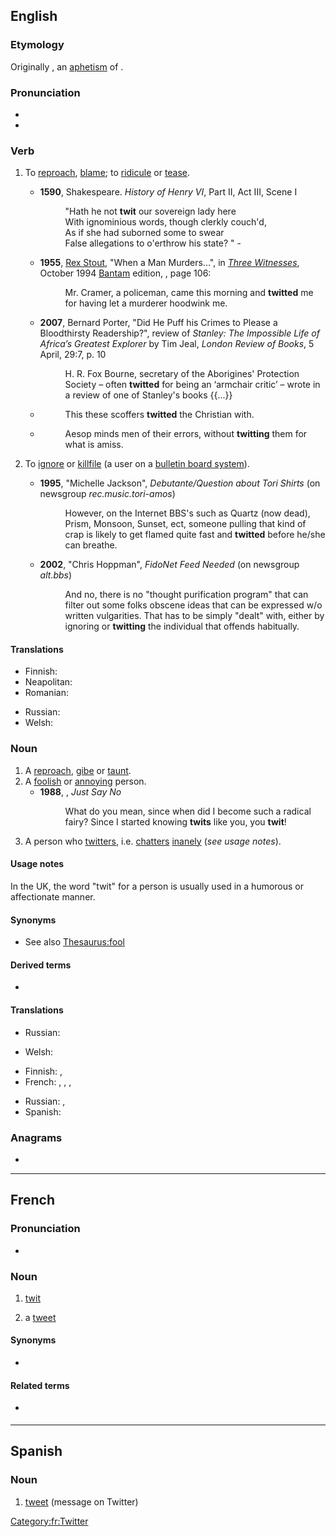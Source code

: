 ==English==

===Etymology===
Originally {{m|en|twite}}, an [[aphetism]] of {{inh|en|enm|atwite}}.

===Pronunciation===
* {{IPA|en|/twɪt/|[tʰw̥ɪt]}}
* {{rhymes|en|ɪt}}

===Verb===
{{en-verb|twitt}}

# {{lb|en|transitive}} To [[reproach]], [[blame]]; to [[ridicule]] or [[tease]].
#* '''1590''', Shakespeare. ''History of Henry VI'', Part II, Act III, Scene I
#*: "Hath he not '''twit''' our sovereign lady here
#*: With ignominious words, though clerkly couch'd,
#*: As if she had suborned some to swear
#*: False allegations to o'erthrow his state? " -
#* '''1955''', [[w:Rex Stout|Rex Stout]], "When a Man Murders...",<!--... in title--> in [[w:Three Witnesses (book)|''Three Witnesses'']], October 1994 [[w:Bantam Books|Bantam]] edition, {{ISBN|0553249592}}, page 106:
#*: Mr. Cramer, a policeman, came this morning and '''twitted''' me for having let a murderer hoodwink me.
#* '''2007''', Bernard Porter, "Did He Puff his Crimes to Please a Bloodthirsty Readership?", review of ''Stanley: The Impossible Life of Africa’s Greatest Explorer'' by Tim Jeal, ''London Review of Books'', 5 April, 29:7, p. 10
#*: H. R. Fox Bourne, secretary of the Aborigines' Protection Society – often '''twitted''' for being an ‘armchair critic’ – wrote in a review of one of Stanley's books {{...}}
#* {{rfdatek|en|Tillotson}}
#*: This these scoffers '''twitted''' the Christian with.
#* {{rfdatek|en|L'Estrange}}
#*: Aesop minds men of their errors, without '''twitting''' them for what is amiss.
# {{lb|en|transitive|computing}} To [[ignore]] or [[killfile]] (a user on a [[bulletin board system]]).
#* '''1995''', "Michelle Jackson", ''Debutante/Question about Tori Shirts'' (on newsgroup ''rec.music.tori-amos'')
#*: However, on the Internet BBS's such as Quartz (now dead), Prism, Monsoon, Sunset, ect{{SIC}}, someone pulling that kind of crap is likely to get flamed quite fast and '''twitted''' before he/she can breathe.
#* '''2002''', "Chris Hoppman", ''FidoNet Feed Needed'' (on newsgroup ''alt.bbs'')
#*: And no, there is no "thought purification program" that can filter out some folks{{SIC}} obscene ideas that can be expressed w/o written vulgarities. That has to be simply "dealt" with, either by ignoring or '''twitting''' the individual that offends habitually.

====Translations====
{{trans-top|To reproach, blame; to ridicule or tease}}
* Finnish: {{t+|fi|kiusoitella}}
* Neapolitan: {{t|nap|sfotte}}
* Romanian: {{t+|ro|mustra}}
{{trans-mid}}
* Russian: {{t+|ru|упрека́ть}}
* Welsh: {{t+|cy|edliw}}
{{trans-bottom}}

===Noun===
{{en-noun}}

# A [[reproach]], [[gibe]] or [[taunt]].
# A [[foolish]] or [[annoying]] person.
#* '''1988''', {{w|Larry Kramer}}, ''Just Say No''
#*: What do you mean, since when did I become such a radical fairy? Since I started knowing '''twits''' like you, you '''twit'''!
# A person who [[twitter]]s, i.e. [[chatters]] [[inanely]] (''see usage notes'').

====Usage notes====
In the UK, the word "twit" for a person is usually used in a humorous or affectionate manner.

====Synonyms====
* See also [[Thesaurus:fool]]

====Derived terms====
* {{l|en|twitling}}

====Translations====
{{trans-top|a reproach, gibe or taunt}}
* Russian: {{t+|ru|упрёк|m}}
{{trans-mid}}
* Welsh: {{t+|cy|edliw|m}}
{{trans-bottom}}

{{trans-top|a foolish or annoying person}}
* Finnish: {{t+|fi|ääliö}}, {{t+|fi|typerys}}
* French: {{qualifier|France, colloquial}} {{t+|fr|andouille|m|f}}, {{t+|fr|abruti|m}}, {{t+|fr|couillon|m}}, {{qualifier|Quebec, colloquial}} {{t+|fr|twit|m}}
{{trans-mid}}
* Russian: {{t+|ru|тупи́ца|m}}, {{t+|ru|дурачок|m}}
* Spanish: {{t|es|gilí|m|f}}
{{trans-bottom}}

===Anagrams===
* {{anagrams|en|a=ittw|Witt}}

----

==French==

===Pronunciation===
* {{fr-IPA|twitt}}

===Noun===
{{fr-noun|m}}

# {{lb|fr|Quebec|colloquial}} [[twit#en|twit]] {{gloss|foolish person}}
# a [[tweet]] {{gloss|a message on [[Twitter]]}}

====Synonyms====
* {{sense|Twitter}} {{l|fr|tweet}}

====Related terms====
* {{sense|Twitter}} {{l|fr|twitter}}

[[Category:fr:Twitter]]

----

==Spanish==

===Noun===
{{es-noun|m}}

# [[tweet]] (message on Twitter)